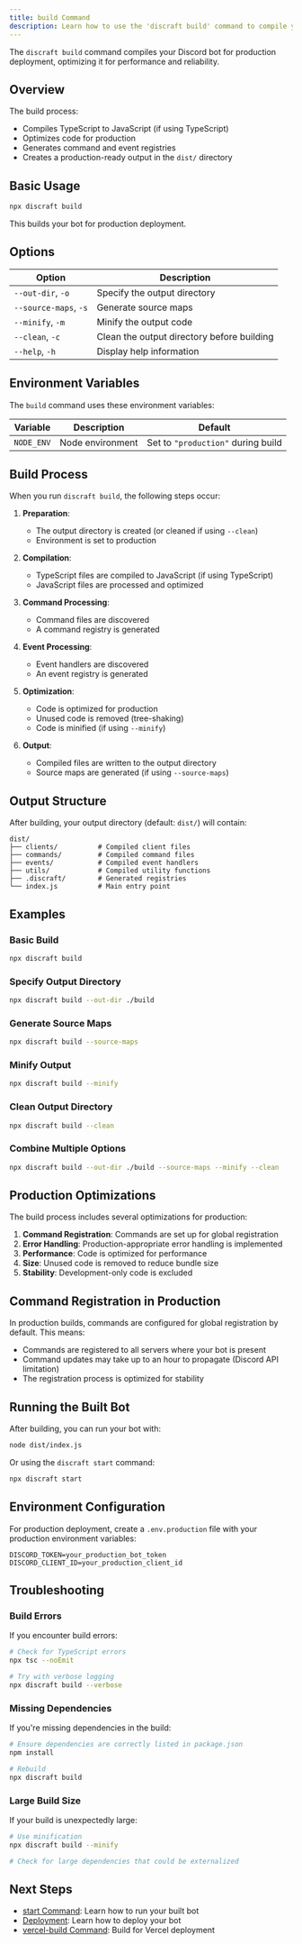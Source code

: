 ```yaml
---
title: build Command
description: Learn how to use the 'discraft build' command to compile your bot for production deployment.
---
```


The `discraft build` command compiles your Discord bot for production deployment, optimizing it for performance and reliability.

## Overview

The build process:

- Compiles TypeScript to JavaScript (if using TypeScript)
- Optimizes code for production
- Generates command and event registries
- Creates a production-ready output in the `dist/` directory

## Basic Usage

```bash
npx discraft build
```

This builds your bot for production deployment.

## Options

| Option                | Description                                |
| --------------------- | ------------------------------------------ |
| `--out-dir`, `-o`     | Specify the output directory               |
| `--source-maps`, `-s` | Generate source maps                       |
| `--minify`, `-m`      | Minify the output code                     |
| `--clean`, `-c`       | Clean the output directory before building |
| `--help`, `-h`        | Display help information                   |

## Environment Variables

The `build` command uses these environment variables:

| Variable   | Description      | Default                            |
| ---------- | ---------------- | ---------------------------------- |
| `NODE_ENV` | Node environment | Set to `"production"` during build |

## Build Process

When you run `discraft build`, the following steps occur:

1. **Preparation**:

   - The output directory is created (or cleaned if using `--clean`)
   - Environment is set to production

2. **Compilation**:

   - TypeScript files are compiled to JavaScript (if using TypeScript)
   - JavaScript files are processed and optimized

3. **Command Processing**:

   - Command files are discovered
   - A command registry is generated

4. **Event Processing**:

   - Event handlers are discovered
   - An event registry is generated

5. **Optimization**:

   - Code is optimized for production
   - Unused code is removed (tree-shaking)
   - Code is minified (if using `--minify`)

6. **Output**:
   - Compiled files are written to the output directory
   - Source maps are generated (if using `--source-maps`)

## Output Structure

After building, your output directory (default: `dist/`) will contain:

```
dist/
├── clients/          # Compiled client files
├── commands/         # Compiled command files
├── events/           # Compiled event handlers
├── utils/            # Compiled utility functions
├── .discraft/        # Generated registries
└── index.js          # Main entry point
```

## Examples

### Basic Build

```bash
npx discraft build
```

### Specify Output Directory

```bash
npx discraft build --out-dir ./build
```

### Generate Source Maps

```bash
npx discraft build --source-maps
```

### Minify Output

```bash
npx discraft build --minify
```

### Clean Output Directory

```bash
npx discraft build --clean
```

### Combine Multiple Options

```bash
npx discraft build --out-dir ./build --source-maps --minify --clean
```

## Production Optimizations

The build process includes several optimizations for production:

1. **Command Registration**: Commands are set up for global registration
2. **Error Handling**: Production-appropriate error handling is implemented
3. **Performance**: Code is optimized for performance
4. **Size**: Unused code is removed to reduce bundle size
5. **Stability**: Development-only code is excluded

## Command Registration in Production

In production builds, commands are configured for global registration by default. This means:

- Commands are registered to all servers where your bot is present
- Command updates may take up to an hour to propagate (Discord API limitation)
- The registration process is optimized for stability

## Running the Built Bot

After building, you can run your bot with:

```bash
node dist/index.js
```

Or using the `discraft start` command:

```bash
npx discraft start
```

## Environment Configuration

For production deployment, create a `.env.production` file with your production environment variables:

```
DISCORD_TOKEN=your_production_bot_token
DISCORD_CLIENT_ID=your_production_client_id
```

## Troubleshooting

### Build Errors

If you encounter build errors:

```bash
# Check for TypeScript errors
npx tsc --noEmit

# Try with verbose logging
npx discraft build --verbose
```

### Missing Dependencies

If you're missing dependencies in the build:

```bash
# Ensure dependencies are correctly listed in package.json
npm install

# Rebuild
npx discraft build
```

### Large Build Size

If your build is unexpectedly large:

```bash
# Use minification
npx discraft build --minify

# Check for large dependencies that could be externalized
```

## Next Steps

- [start Command](/docs/cli/start): Learn how to run your built bot
- [Deployment](/docs/deployment/index): Learn how to deploy your bot
- [vercel-build Command](/docs/cli/vercel-build): Build for Vercel deployment
